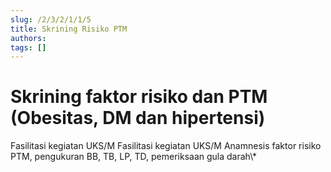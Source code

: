 ```yaml
---
slug: /2/3/2/1/1/5
title: Skrining Risiko PTM
authors: 
tags: []
---
```



# Skrining faktor risiko dan PTM (Obesitas, DM dan hipertensi)

<Tabs>
<TabItem value='puskesmas' label='Puskesmas'>
Fasilitasi kegiatan UKS/M
</TabItem>
<TabItem value='pustu' label='Pustu'>
Fasilitasi kegiatan UKS/M
</TabItem>
<TabItem value='sekolah' label='Sekolah'>
Anamnesis faktor risiko PTM, pengukuran BB, TB, LP, TD, pemeriksaan gula darah\*
</TabItem>
</Tabs>
